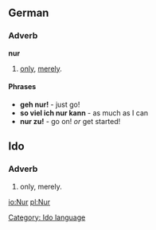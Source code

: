 ==German==
===Adverb===
'''nur'''
# [[only]], [[merely]].

====Phrases====
* '''geh nur!''' - just go!
* '''so viel ich nur kann''' - as much as I can
* '''nur zu!''' - go on! ''or'' get started!

==Ido==
===Adverb===
# only, merely.
[[Category: Ido language]]

[[io:Nur]]
[[pl:Nur]]
